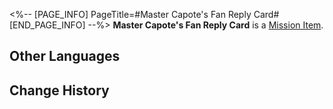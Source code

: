 <%-- [PAGE_INFO]
PageTitle=#Master Capote's Fan Reply Card#
[END_PAGE_INFO] --%>
{{Item Infobox
|id          = 140132
|image       = Item Master Capote's Fan Reply Card.png
|type        = Mission Item
|invCategory = Missions
|rarity      = 3
|effect      = 
|description = Handwritten cards with words of encouragement from Capote to his fans.
}}
{{Description|''"Master Capote's care and love for everyone is contained in these words!"''}}
'''Master Capote's Fan Reply Card''' is a [[Mission Item]].

==Other Languages==
{{Other Languages
|en   = Master Capote's Fan Reply Card
|zhs  = 「波少」粉丝回馈手卡
|zht  = 「波少」粉絲回饋卡
|ja   = 「カポ」のファンへのお返事カード
|ko   = 「카포티」의 답장 카드
|es   = Tarjeta de respuesta para los fans del maestro Capote
|fr   = Carte de réponse aux fans de maître Boomer
|ru   = Открытка с ответом мастера Капоте его фанатам
|th   = การ์ดตอบกลับแฟนคลับของ "Master Capote"
|vi   = Thiệp Đáp Lễ Fan Nam Thần Capote
|de   = Meister Capotes Antwortkarte für Fans
|id   = Kartu Balasan untuk Penggemar "Master Capote"
|pt   = Cartão-resposta aos Fãs do Mestre Calepo
}}

==Change History==
{{Change History|1.0}}